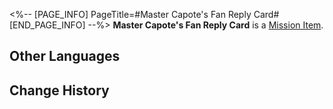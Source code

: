 <%-- [PAGE_INFO]
PageTitle=#Master Capote's Fan Reply Card#
[END_PAGE_INFO] --%>
{{Item Infobox
|id          = 140132
|image       = Item Master Capote's Fan Reply Card.png
|type        = Mission Item
|invCategory = Missions
|rarity      = 3
|effect      = 
|description = Handwritten cards with words of encouragement from Capote to his fans.
}}
{{Description|''"Master Capote's care and love for everyone is contained in these words!"''}}
'''Master Capote's Fan Reply Card''' is a [[Mission Item]].

==Other Languages==
{{Other Languages
|en   = Master Capote's Fan Reply Card
|zhs  = 「波少」粉丝回馈手卡
|zht  = 「波少」粉絲回饋卡
|ja   = 「カポ」のファンへのお返事カード
|ko   = 「카포티」의 답장 카드
|es   = Tarjeta de respuesta para los fans del maestro Capote
|fr   = Carte de réponse aux fans de maître Boomer
|ru   = Открытка с ответом мастера Капоте его фанатам
|th   = การ์ดตอบกลับแฟนคลับของ "Master Capote"
|vi   = Thiệp Đáp Lễ Fan Nam Thần Capote
|de   = Meister Capotes Antwortkarte für Fans
|id   = Kartu Balasan untuk Penggemar "Master Capote"
|pt   = Cartão-resposta aos Fãs do Mestre Calepo
}}

==Change History==
{{Change History|1.0}}